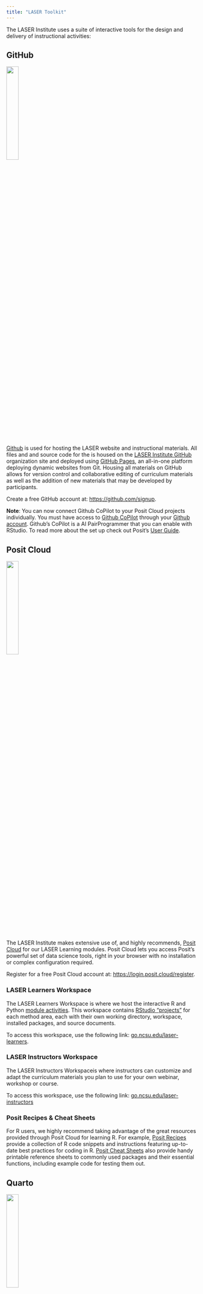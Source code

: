 ```yaml
---
title: "LASER Toolkit"
---
```


The LASER Institute uses a suite of interactive tools for the design and delivery of instructional activities:

## GitHub

![](images/github-logo.png){width="25%"}

[Github](https://github.com) is used for hosting the LASER website and instructional materials. All files and and source code for the is housed on the [LASER Institute GitHub](https://github.com/laser-institute) organization site and deployed using [GitHub Pages](https://pages.github.com), an all-in-one platform deploying dynamic websites from Git. Housing all materials on GitHub allows for version control and collaborative editing of curriculum materials as well as the addition of new materials that may be developed by participants.

Create a free GitHub account at: <https://github.com/signup>.

**Note**: You can now connect Github CoPilot to your Posit Cloud projects individually. You must have access to [Github CoPilot](https://github.com/features/copilot) through your [Github account](https://github.com/). Github’s CoPilot is a AI PairProgrammer that you can enable with RStudio. To read more about the set up check out Posit's [User Guide](#0).

## Posit Cloud

![](images/posit-logo.png){width="25%"}

The LASER Institute makes extensive use of, and highly recommends, [Posit Cloud](https://posit.co/products/cloud/cloud/) for our LASER Learning modules. Posit Cloud lets you access Posit’s powerful set of data science tools, right in your browser with no installation or complex configuration required.

Register for a free Posit Cloud account at: <https://login.posit.cloud/register>.

### LASER Learners Workspace

The LASER Learners Workspace is where we host the interactive R and Python [module activities](https://laser-institute.github.io/laser-website/curriculum-design.html#module-activities). This workspace contains [RStudio “projects”](https://support.posit.co/hc/en-us/articles/200526207-Using-RStudio-Projects) for each method area, each with their own working directory, workspace, installed packages, and source documents.

To access this workspace, use the following link: [go.ncsu.edu/laser-learners](https://go.ncsu.edu/laser-learners).

### LASER Instructors Workspace

The LASER Instructors Workspaceis where instructors can customize and adapt the curriculum materials you plan to use for your own webinar, workshop or course.

To access this workspace, use the following link: [go.ncsu.edu/laser-instructors](http://go.ncsu.edu/laser-instructors)

### Posit Recipes & Cheat Sheets

For R users, we highly recommend taking advantage of the great resources provided through Posit Cloud for learning R. For example, [Posit Recipes](https://posit.cloud/learn/recipes) provide a collection of R code snippets and instructions featuring up-to-date best practices for coding in R. [Posit Cheat Sheets](https://posit.co/resources/cheatsheets) also provide handy printable reference sheets to commonly used packages and their essential functions, including example code for testing them out. 

## Quarto

![](images/quarto.png){width="25%"}

[Quarto](https://quarto.org/) is an open-source scientific and technical publishing system used for creating reproducible, production quality articles, presentations, dashboards, websites, blogs, and books in HTML, PDF, MS Word, ePub, and more. Quarto can be used with R, Python, and other programming languages and is used extensively throughout the institute. All LASER Institute instructional materials, including this website, are created with Quarto.

[Quarto Pub](https://quartopub.com) is a free and easy web publishing platform for Quarto docs. To publish the documents via Quarto Pub, however, you will first need to create an account.

To create a Quarto Pub account, sign up here: <https://quartopub.com/sign-up>

**Note**: If you are using RStudio Desktop, you may need to download and install Quarto here: <https://quarto.org/docs/get-started/>

## RStudio IDE

![](images/rstudio.png){width="25%"}

[RStudio Desktop](https://posit.co/products/open-source/rstudio) is a free desktop application of the RStudio Integrated Developer Environment (IDE) that runs on Windows, MacOS or Linux. Its advantages over Posit Cloud include offline access, full control over the local environment, customization options, data privacy and security, and the ability to leverage the full resources of your local machine, such as CPU, memory, and storage. While we will be using RStudio through Posit Cloud for the LASER Institute, we recommend shifting to RStudio Desktop for your own research. 

Though we will primarily use Posit Cloud for data analysis activities using R or Python, you are welcome to adapt and complete these activities using a Integrated Developer Environment (IDE) of your preference such as [Jupyter Labs](https://jupyter.org/), [Visual Studio](https://visualstudio.microsoft.com/), [Google Collab](https://colab.research.google.com/), or [PyCharm](https://www.jetbrains.com/pycharm/). Please note that support by the project team for the alternative IDEs is very limited so we will rely on those in our scholar community with expertise to assist.

## Slack

![](images/slack.png){width="20%"}

Throughout the year, we provide ongoing asynchronous support and communication through Slack ([http://slack.com](http://slack.com/)), a web-based app that allows for text messaging, voice and video calls, and media and file sharing either in private chats or as part of communities called "workspaces." Slack runs on Web, Windows, Linux, MacOS, Android, Windows Phone and iOS.

To join our LASER Institute workspace on Slack, create an account and visit: <https://go.ncsu.edu/laser-slack>.

